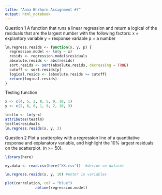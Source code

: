 ---
title: "Anna Ehrhorn Assignment #7"
output: html_notebook
---

Question 1
A function that runs a linear regression and return a logical
of the residuals that are the largest number with the following factors:
x = explantory variable
y = response variable
p = a number

```{r}
lm.regress.resids <- function(x, y, p) {
  regression.model <- lm(y ~ x)
  resids <- regression.model$residuals
  absolute.resids <- abs(resids)
  sort.resids <- sort(absolute.resids, decreasing = TRUE)
  cutoff <- sort.resids[p]
  logical.resids <- (absolute.resids >= cutoff)
  return(logical.resids)
}
```

Testing function
```{r}
x <- c(4, 5, 2, 8, 5, 9, 10, 1)
y <- c(2, 6, 8, 1, 9, 2, 10, 3)

testlm <- lm(y~x)
attributes(testlm)
testlm$residuals
lm.regress.resids(x, y, 3)
```

Question 2
Plot a scatterploy with a regression line of a quantitative response and 
explanatory variable, and highlight the 10% largest residuals on the 
scatterplot.
(n >= 50).

```{r include=FALSE}
library(here)

my.data <- read.csv(here("XX.csv"))  #decide on dataset
```

```{r}
lm.regress.resids(x, y, 10) #enter in variables

plot(correlation, col = "blue")
              abline(regression.model)
              


```

